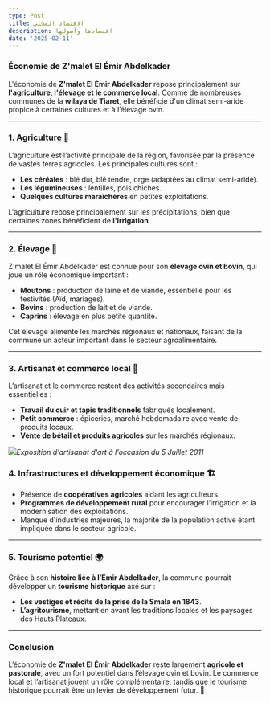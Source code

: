 ```yaml
---
type: Post
title: الاقتصاد المحلي
description: اقتصادها وأصولها
date: '2025-02-11'
---
```

### **Économie de Z'malet El Émir Abdelkader**

L'économie de **Z'malet El Émir Abdelkader** repose principalement sur **l'agriculture, l'élevage et le commerce local**. Comme de nombreuses communes de la **wilaya de Tiaret**, elle bénéficie d'un climat semi-aride propice à certaines cultures et à l’élevage ovin.

***

### **1. Agriculture** 🌾

L’agriculture est l’activité principale de la région, favorisée par la présence de vastes terres agricoles. Les principales cultures sont :

*   **Les céréales** : blé dur, blé tendre, orge (adaptées au climat semi-aride).
*   **Les légumineuses** : lentilles, pois chiches.
*   **Quelques cultures maraîchères** en petites exploitations.

L'agriculture repose principalement sur les précipitations, bien que certaines zones bénéficient de **l'irrigation**.

***

### **2. Élevage** 🐑

Z'malet El Émir Abdelkader est connue pour son **élevage ovin et bovin**, qui joue un rôle économique important :

*   **Moutons** : production de laine et de viande, essentielle pour les festivités (Aïd, mariages).
*   **Bovins** : production de lait et de viande.
*   **Caprins** : élevage en plus petite quantité.

Cet élevage alimente les marchés régionaux et nationaux, faisant de la commune un acteur important dans le secteur agroalimentaire.

***

### **3. Artisanat et commerce local** 🏺

L’artisanat et le commerce restent des activités secondaires mais essentielles :

*   **Travail du cuir et tapis traditionnels** fabriqués localement.
*   **Petit commerce** : épiceries, marché hebdomadaire avec vente de produits locaux.
*   **Vente de bétail et produits agricoles** sur les marchés régionaux.

![](/images/Artisanat_5_Juillet_2011_068.jpg)*Exposition d'artisanat d'art à l'occasion du 5 Juillet 2011*

### **4. Infrastructures et développement économique** 🏗️

*   Présence de **coopératives agricoles** aidant les agriculteurs.
*   **Programmes de développement rural** pour encourager l’irrigation et la modernisation des exploitations.
*   Manque d'industries majeures, la majorité de la population active étant impliquée dans le secteur agricole.

***

### **5. Tourisme potentiel 🌍**

Grâce à son **histoire liée à l’Émir Abdelkader**, la commune pourrait développer un **tourisme historique** axé sur :

*   **Les vestiges et récits de la prise de la Smala en 1843**.
*   **L’agritourisme**, mettant en avant les traditions locales et les paysages des Hauts Plateaux.

***

### **Conclusion**

L’économie de **Z'malet El Émir Abdelkader** reste largement **agricole et pastorale**, avec un fort potentiel dans l’élevage ovin et bovin. Le commerce local et l’artisanat jouent un rôle complémentaire, tandis que le tourisme historique pourrait être un levier de développement futur. 🚜
